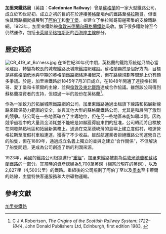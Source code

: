 {{expand|time=2015-11-13T05:43:58+00:00}}
{{unreferenced|time=2015-11-13T05:43:58+00:00}}
{{Infobox SG rail
| railroad_name     = 加里東鐵路局
| logo_filename     =
| logo_size         =
| system_map        =
| map_caption       =
| map_size          =
| marks             =
| image             = Caledonian Railway Coat of Arms cleaned.jpg
| image_caption     = 加里東鐵路徽標
| locale            =
| start_year        = 1830年代
| end_year          = 1923年
| old_gauge=
| predecessor_line  =
| successor_line    = [[倫敦米德蘭和蘇格蘭鐵路|倫敦米德蘭和蘇格蘭鐵路]]
| length            =
| hq_city           = [[格拉斯哥|格拉斯哥]]
| website           =
}}

'''加里東鐵路局'''（英語：'''Caledonian Railway'''）曾是[[蘇格蘭|蘇格蘭]]的一家大型鐵路公司，成立於19世紀初。成立之初的目的在於連接[[英格蘭|英格蘭]]境內的鐵路至[[格拉斯哥|格拉斯哥]]，但很快其鐵路網就擴展到了[[阿伯丁|阿伯丁]]和[[愛丁堡|愛丁堡]]，並建立了格拉斯哥周邊密集的支線鐵路網。1923年，加里東鐵路被[[倫敦米德蘭和蘇格蘭鐵路|倫敦米德蘭和蘇格蘭鐵路]]吸收。旗下很多鐵路線至今仍然運作，包括[[卡萊爾|卡萊爾]]至[[格拉斯哥|格拉斯哥]]的[[西海岸主線|西海岸主線]]部分。

== 歷史概述 ==
[[File:CR_419_at_Bo'ness.jpg|thumb]]
在19世紀30年代中期，英格蘭的鐵路系統從只關心當地建設，轉變為較長的城際鐵路及城際鐵路網建設。蘇格蘭顯然是個好方向，目標是將[[蘇格蘭低地|蘇格蘭低地]]與早期的英格蘭鐵路網絡連接起來，但在路線規劃等問題上仍有頗多爭議。於是，加里東鐵路於1845年7月31日成立，在1848年開通了連接格拉斯哥、愛丁堡和卡萊爾的主線，並與[[倫敦及東北鐵路|倫敦及東北鐵路]]達成合作協議。雖然該公司得到蘇格蘭投資者的支持，但超過一半的股份在英格蘭<ref name = robertson>C J A Robertson, ''The Origins of the Scottish Railway System: 1722–1844'', John Donald Publishers Ltd, Edinburgh, first edition 1983, {{ISBN|0-8597-6088-X}}</ref>。

作為一家致力於拓展城際鐵路網的公司，加里東鐵路通過出租旗下線路和拓展新線路來確保勢力範圍的安全，並與其他大型的蘇格蘭鐵路公司，尤其是{{tsl|en|North British Railway|北不列顛鐵路}}和{{tsl|en|Glasgow and South Western Railway|格拉斯哥及西南鐵路}}展開了激烈的競爭。該公司在一些地區確立了主導地位，但在另一些地區未能如願以償。因為競爭過程中的大量資金消耗並不能總是如願獲得股東們的批准，公司轉而將目標放在開發熱點地區和拓展新業務上。通過在克萊德峽灣的島嶼上建立度假村，和運營格拉斯至度假村車船連運，獲得了不少收益。雖然航運業者拒絕鐵路公司運營自己的船隻，但在1889年，通過成立名義上獨立的{{tsl|en|Caledonian Steam Packet Company|加里東汽船公司}}並與之建立“合作關係”，不但解決了船隻問題，更成為公司創造了新的利潤來源。

1923年，英國的鐵路公司根據{{tsl|en|Railways Act 1921|1921年鐵路法}}進行“[[重組|重組]]”，加里東鐵路被劃為[[倫敦米德蘭和蘇格蘭鐵路|倫敦米德蘭和蘇格蘭鐵路]]的一部分。其當時的資產總額為5,700萬英鎊（相當於現在的{{Formatprice|{{Inflation|UK|57000000|1923|r=-5}}}}英鎊）{{Inflation-fn|UK|df=y}}，以及2,827哩（4,500公里）的鐵路。重組後的公司規劃了阿伯丁至{{tsl|en|Portpatrick|派屈克港}}以及[[奧本|奧本]]至卡萊爾的路線，主營特快客運服務和大宗礦物運輸。

== 參考文獻 ==

[[Category:加里東鐵路|]]